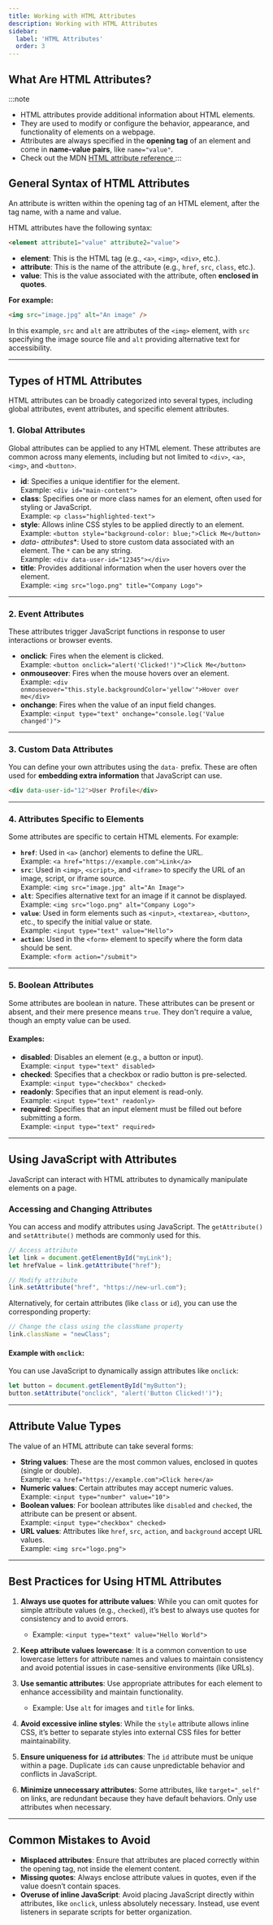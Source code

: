 ```yaml
---
title: Working with HTML Attributes
description: Working with HTML Attributes
sidebar:
  label: 'HTML Attributes'
  order: 3
---
```


## What Are HTML Attributes?
:::note
- HTML attributes provide additional information about HTML elements. 
- They are used to modify or configure the behavior, appearance, and functionality of elements on a webpage. 
- Attributes are always specified in the **opening tag** of an element and come in **name-value pairs**, like `name="value"`. 
- Check out the MDN [HTML attribute reference
](https://developer.mozilla.org/en-US/docs/Web/HTML/Attributes)
:::

## General Syntax of HTML Attributes
An attribute is written within the opening tag of an HTML element, after the tag name, with a name and value. 

HTML attributes have the following syntax:
```html
<element attribute1="value" attribute2="value">
```
- **element**: This is the HTML tag (e.g., `<a>`, `<img>`, `<div>`, etc.).
- **attribute**: This is the name of the attribute (e.g., `href`, `src`, `class`, etc.).
- **value**: This is the value associated with the attribute, often **enclosed in quotes**.

**For example:**
   ```html
   <img src="image.jpg" alt="An image" />
   ```
   In this example, `src` and `alt` are attributes of the `<img>` element, with `src` specifying the image source file and `alt` providing alternative text for accessibility.

---

## Types of HTML Attributes

HTML attributes can be broadly categorized into several types, including global attributes, event attributes, and specific element attributes.

### 1. Global Attributes
Global attributes can be applied to any HTML element. These attributes are common across many elements, including but not limited to `<div>`, `<a>`, `<img>`, and `<button>`.

- **id**: Specifies a unique identifier for the element.  
  Example: `<div id="main-content">`  
- **class**: Specifies one or more class names for an element, often used for styling or JavaScript.  
  Example: `<p class="highlighted-text">`  
- **style**: Allows inline CSS styles to be applied directly to an element.  
  Example: `<button style="background-color: blue;">Click Me</button>`  
- **data-* attributes**: Used to store custom data associated with an element. The `*` can be any string.  
  Example: `<div data-user-id="12345"></div>`  
- **title**: Provides additional information when the user hovers over the element.  
  Example: `<img src="logo.png" title="Company Logo">`

---

### 2. Event Attributes
These attributes trigger JavaScript functions in response to user interactions or browser events.

- **onclick**: Fires when the element is clicked.  
  Example: `<button onclick="alert('Clicked!')">Click Me</button>`  
- **onmouseover**: Fires when the mouse hovers over an element.  
  Example: `<div onmouseover="this.style.backgroundColor='yellow'">Hover over me</div>`  
- **onchange**: Fires when the value of an input field changes.  
  Example: `<input type="text" onchange="console.log('Value changed')">`

---

### 3. Custom Data Attributes

You can define your own attributes using the `data-` prefix. These are often used for **embedding extra information** that JavaScript can use.
```html
<div data-user-id="12">User Profile</div>
```
---

### 4. Attributes Specific to Elements
Some attributes are specific to certain HTML elements. For example:

- **`href`**: Used in `<a>` (anchor) elements to define the URL.  
  Example: `<a href="https://example.com">Link</a>`  
- **`src`**: Used in `<img>`, `<script>`, and `<iframe>` to specify the URL of an image, script, or iframe source.  
  Example: `<img src="image.jpg" alt="An Image">`  
- **`alt`**: Specifies alternative text for an image if it cannot be displayed.  
  Example: `<img src="logo.png" alt="Company Logo">`  
- **`value`**: Used in form elements such as `<input>`, `<textarea>`, `<button>`, etc., to specify the initial value or state.  
  Example: `<input type="text" value="Hello">`  
- **`action`**: Used in the `<form>` element to specify where the form data should be sent.  
  Example: `<form action="/submit">`

---

### 5. Boolean Attributes

Some attributes are boolean in nature. These attributes can be present or absent, and their mere presence means `true`. They don't require a value, though an empty value can be used.

#### Examples:
- **disabled**: Disables an element (e.g., a button or input).  
  Example: `<input type="text" disabled>`  
- **checked**: Specifies that a checkbox or radio button is pre-selected.  
  Example: `<input type="checkbox" checked>`  
- **readonly**: Specifies that an input element is read-only.  
  Example: `<input type="text" readonly>`  
- **required**: Specifies that an input element must be filled out before submitting a form.  
  Example: `<input type="text" required>`

---

## Using JavaScript with Attributes

JavaScript can interact with HTML attributes to dynamically manipulate elements on a page.

### Accessing and Changing Attributes
You can access and modify attributes using JavaScript. The `getAttribute()` and `setAttribute()` methods are commonly used for this.

```javascript
// Access attribute
let link = document.getElementById("myLink");
let hrefValue = link.getAttribute("href");

// Modify attribute
link.setAttribute("href", "https://new-url.com");
```

Alternatively, for certain attributes (like `class` or `id`), you can use the corresponding property:

```javascript
// Change the class using the className property
link.className = "newClass";
```

#### Example with `onclick`:
You can use JavaScript to dynamically assign attributes like `onclick`:

```javascript
let button = document.getElementById("myButton");
button.setAttribute("onclick", "alert('Button Clicked!')");
```
---

## Attribute Value Types

The value of an HTML attribute can take several forms:

- **String values**: These are the most common values, enclosed in quotes (single or double).  
 Example: `<a href="https://example.com">Click here</a>`
- **Numeric values**: Certain attributes may accept numeric values.  
  Example: `<input type="number" value="10">`
- **Boolean values**: For boolean attributes like `disabled` and `checked`, the attribute can be present or absent.  
  Example: `<input type="checkbox" checked>`
- **URL values**: Attributes like `href`, `src`, `action`, and `background` accept URL values.  
  Example: `<img src="logo.png">`

---

## Best Practices for Using HTML Attributes

1. **Always use quotes for attribute values**: While you can omit quotes for simple attribute values (e.g., `checked`), it’s best to always use quotes for consistency and to avoid errors.
   - Example: `<input type="text" value="Hello World">`

2. **Keep attribute values lowercase**: It is a common convention to use lowercase letters for attribute names and values to maintain consistency and avoid potential issues in case-sensitive environments (like URLs).

3. **Use semantic attributes**: Use appropriate attributes for each element to enhance accessibility and maintain functionality.
   - Example: Use `alt` for images and `title` for links.

4. **Avoid excessive inline styles**: While the `style` attribute allows inline CSS, it’s better to separate styles into external CSS files for better maintainability.

5. **Ensure uniqueness for `id` attributes**: The `id` attribute must be unique within a page. Duplicate `id`s can cause unpredictable behavior and conflicts in JavaScript.

6. **Minimize unnecessary attributes**: Some attributes, like `target="_self"` on links, are redundant because they have default behaviors. Only use attributes when necessary.

---

## Common Mistakes to Avoid
- **Misplaced attributes**: Ensure that attributes are placed correctly within the opening tag, not inside the element content.
- **Missing quotes**: Always enclose attribute values in quotes, even if the value doesn’t contain spaces.
- **Overuse of inline JavaScript**: Avoid placing JavaScript directly within attributes, like `onclick`, unless absolutely necessary. Instead, use event listeners in separate scripts for better organization.
